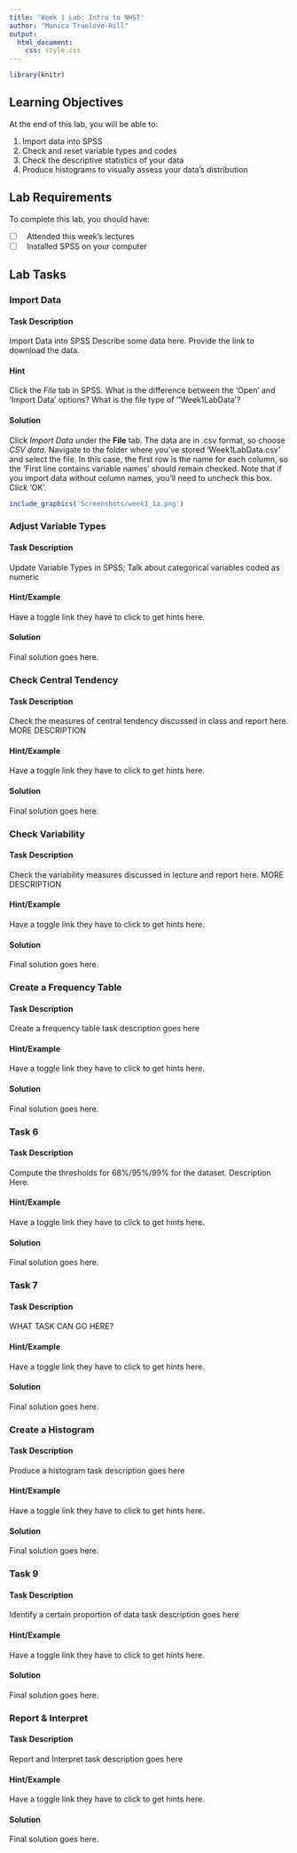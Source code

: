 ---
title: 'Week 1 Lab: Intro to NHST'
author: "Monica Truelove-Hill"
output: 
  html_document:
    css: style.css
---

```{r}
library(knitr)
```


## Learning Objectives
At the end of this lab, you will be able to:

1.  Import data into SPSS
2.  Check and reset variable types and codes
3.  Check the descriptive statistics of your data
4.  Produce histograms to visually assess your data's distribution

## Lab Requirements
To complete this lab, you should have:

- [ ] &nbsp; Attended this week's lectures
- [ ] &nbsp; Installed SPSS on your computer


## Lab Tasks


### Import Data {.tabset .tabset-fade .tabset-pills}

#### Task Description
Import Data into SPSS
Describe some data here. Provide the link to download the data. 

#### Hint
Click the *File* tab in SPSS. What is the difference between the 'Open' and 'Import Data' options? What is the file type of ''Week1LabData'?

#### Solution
Click *Import Data* under the **File** tab. The data are in .csv format, so choose *CSV data*. Navigate to the folder where you've stored  'Week1LabData.csv' and select the file. In this case, the first row is the name for each column, so the 'First line contains variable names' should remain checked. Note that if you import data without column names, you'll need to uncheck this box. Click 'OK'. 

```{r, echo = F, out.width='45%'}
include_graphics('Screenshots/week1_1a.png')
```



### Adjust Variable Types {.tabset .tabset-fade .tabset-pills}

#### Task Description
Update Variable Types in SPSS; Talk about categorical variables coded as numeric

#### Hint/Example
Have a toggle link they have to click to get hints here. 

#### Solution
Final solution goes here.

### Check Central Tendency {.tabset .tabset-fade .tabset-pills}

#### Task Description
Check the measures of central tendency discussed in class and report here. MORE DESCRIPTION

#### Hint/Example
Have a toggle link they have to click to get hints here. 

#### Solution
Final solution goes here.

### Check Variability {.tabset .tabset-fade .tabset-pills}

#### Task Description
Check the variability measures discussed in lecture and report here. MORE DESCRIPTION

#### Hint/Example
Have a toggle link they have to click to get hints here. 

#### Solution
Final solution goes here.


### Create a Frequency Table {.tabset .tabset-fade .tabset-pills}

#### Task Description
Create a frequency table task description goes here

#### Hint/Example
Have a toggle link they have to click to get hints here. 

#### Solution
Final solution goes here.


### Task 6 {.tabset .tabset-fade .tabset-pills}

#### Task Description
Compute the thresholds for 68%/95%/99% for the dataset. Description Here.

#### Hint/Example
Have a toggle link they have to click to get hints here. 

#### Solution
Final solution goes here.


### Task 7 {.tabset .tabset-fade .tabset-pills}

#### Task Description
WHAT TASK CAN GO HERE?

#### Hint/Example
Have a toggle link they have to click to get hints here. 

#### Solution
Final solution goes here.

### Create a Histogram {.tabset .tabset-fade .tabset-pills}

#### Task Description
Produce a histogram task description goes here

#### Hint/Example
Have a toggle link they have to click to get hints here. 

#### Solution
Final solution goes here.

### Task 9 {.tabset .tabset-fade .tabset-pills}

#### Task Description
Identify a certain proportion of data task description goes here

#### Hint/Example
Have a toggle link they have to click to get hints here. 

#### Solution
Final solution goes here.

### Report & Interpret {.tabset .tabset-fade .tabset-pills}

#### Task Description
Report and Interpret task description goes here

#### Hint/Example
Have a toggle link they have to click to get hints here. 

#### Solution
Final solution goes here.
